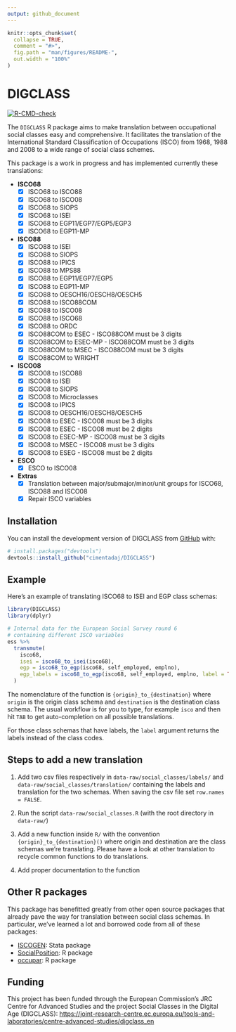 ```yaml
---
output: github_document
---
```


<!-- README.md is generated from README.Rmd. Please edit that file -->

```r
knitr::opts_chunk$set(
  collapse = TRUE,
  comment = "#>",
  fig.path = "man/figures/README-",
  out.width = "100%"
)
```

# DIGCLASS

<!-- badges: start -->
[![R-CMD-check](https://github.com/cimentadaj/DIGCLASS/actions/workflows/R-CMD-check.yaml/badge.svg)](https://github.com/cimentadaj/DIGCLASS/actions/workflows/R-CMD-check.yaml)
<!-- badges: end -->

The `DIGCLASS` R package aims to make translation between occupational social classes easy and comprehensive. It facilitates the translation of the International Standard Classification of Occupations (ISCO) from 1968, 1988 and 2008 to a wide range of social class schemes.

This package is a work in progress and has implemented currently these translations:

* **ISCO68**
  - [X] ISCO68 to ISCO88
  - [X] ISCO68 to ISCO08
  - [X] ISCO68 to SIOPS
  - [X] ISCO68 to ISEI
  - [X] ISCO68 to EGP11/EGP7/EGP5/EGP3
  - [X] ISCO68 to EGP11-MP

* **ISCO88**
  - [X] ISCO88 to ISEI
  - [X] ISCO88 to SIOPS
  - [X] ISCO88 to IPICS
  - [X] ISCO88 to MPS88
  - [X] ISCO88 to EGP11/EGP7/EGP5
  - [X] ISCO88 to EGP11-MP
  - [X] ISCO88 to OESCH16/OESCH8/OESCH5
  - [X] ISCO88 to ISCO88COM
  - [X] ISCO88 to ISCO08
  - [X] ISCO88 to ISCO68
  - [X] ISCO88 to ORDC
  - [X] ISCO88COM to ESEC - ISCO88COM must be 3 digits
  - [X] ISCO88COM to ESEC-MP - ISCO88COM must be 3 digits
  - [X] ISCO88COM to MSEC - ISCO88COM must be 3 digits
  - [X] ISCO88COM to WRIGHT

* **ISCO08**
  - [X] ISCO08 to ISCO88
  - [X] ISCO08 to ISEI
  - [X] ISCO08 to SIOPS
  - [X] ISCO08 to Microclasses
  - [X] ISCO08 to IPICS
  - [X] ISCO08 to OESCH16/OESCH8/OESCH5
  - [X] ISCO08 to ESEC - ISCO08 must be 3 digits
  - [X] ISCO08 to ESEC - ISCO08 must be 2 digits
  - [X] ISCO08 to ESEC-MP - ISCO08 must be 3 digits
  - [X] ISCO08 to MSEC - ISCO08 must be 3 digits
  - [X] ISCO08 to ESEG - ISCO08 must be 2 digits

* **ESCO**
  - [X] ESCO to ISCO08

* **Extras**
  - [X] Translation between major/submajor/minor/unit groups for ISCO68, ISCO88 and ISCO08
  - [X] Repair ISCO variables

## Installation

You can install the development version of DIGCLASS from [GitHub](https://github.com/) with:

``` r
# install.packages("devtools")
devtools::install_github("cimentadaj/DIGCLASS")
```

## Example

Here's an example of translating ISCO68 to ISEI and EGP class schemas:

```r
library(DIGCLASS)
library(dplyr)

# Internal data for the European Social Survey round 6
# containing different ISCO variables
ess %>%
  transmute(
    isco68,
    isei = isco68_to_isei(isco68),
    egp = isco68_to_egp(isco68, self_employed, emplno),
    egp_labels = isco68_to_egp(isco68, self_employed, emplno, label = TRUE)
  )
```

The nomenclature of the function is `{origin}_to_{destination}` where `origin` is the origin class schema and `destination` is the destination class schema. The usual workflow is for you to type, for example `isco` and then hit `TAB` to get auto-completion on all possible translations.

For those class schemas that have labels, the `label` argument returns the labels instead of the class codes.

## Steps to add a new translation

1. Add two csv files respectively in `data-raw/social_classes/labels/` and `data-raw/social_classes/translation/` containing the labels and translation for the two schemas. When saving the csv file set `row.names = FALSE`.

2. Run the script `data-raw/social_classes.R` (with the root directory in `data-raw/`)

3. Add a new function inside `R/` with the convention `{origin}_to_{destination}()` where origin and destination are the class schemas we're translating. Please have a look at other translation to recycle common functions to do translations.

4. Add proper documentation to the function

## Other R packages

This package has benefitted greatly from other open source packages that already pave the way for translation between social class schemas. In particular, we've learned a lot and borrowed code from all of these packages:

- [ISCOGEN](https://github.com/benjann/iscogen): Stata package
- [SocialPosition](https://cran.r-project.org/web/packages/SocialPosition/index.html): R package
- [occupar](https://github.com/DiogoFerrari/occupar/): R package


## Funding

This project has been funded through the European Commission’s JRC Centre for Advanced Studies and the project Social Classes in the Digital Age (DIGCLASS): [https://joint-research-centre.ec.europa.eu/tools-and-laboratories/centre-advanced-studies/digclass_en](https://joint-research-centre.ec.europa.eu/tools-and-laboratories/centre-advanced-studies/digclass_en)
